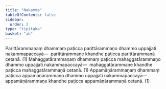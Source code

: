 ```yaml
---
title: "Nakamma"
tableOfContents: false
sidebar:
  order: 3
type: "tipitaka"
basket: "ab"
---
```



<DynamicBreadcrumb />

<Division number="7">

<Paragraph number="2172">
Parittārammaṇaṃ dhammaṃ paṭicca parittārammaṇo dhammo uppajjati nakammapaccayā—  parittārammaṇe khandhe paṭicca parittārammaṇā cetanā. (1)
</Paragraph>

<Paragraph number="2173">
Mahaggatārammaṇaṃ dhammaṃ paṭicca mahaggatārammaṇo dhammo uppajjati nakammapaccayā—  mahaggatārammaṇe khandhe paṭicca mahaggatārammaṇā cetanā. (1)
</Paragraph>

<Paragraph number="2174">
Appamāṇārammaṇaṃ dhammaṃ paṭicca appamāṇārammaṇo dhammo uppajjati nakammapaccayā—  appamāṇārammaṇe khandhe paṭicca appamāṇārammaṇā cetanā. (1)
</Paragraph>
</Division>